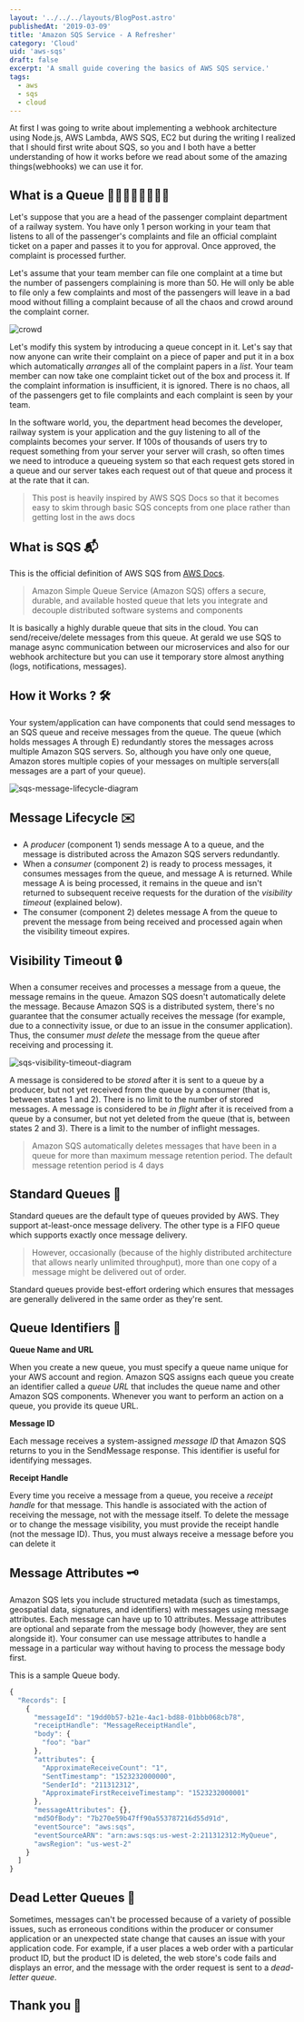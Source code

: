 ```yaml
---
layout: '../../../layouts/BlogPost.astro'
publishedAt: '2019-03-09'
title: 'Amazon SQS Service - A Refresher'
category: 'Cloud'
uid: 'aws-sqs'
draft: false
excerpt: 'A small guide covering the basics of AWS SQS service.'
tags:
  - aws
  - sqs
  - cloud
---
```


At first I was going to write about implementing a webhook architecture using Node.js,
AWS Lambda, AWS SQS, EC2 but during the writing I realized that I should first write about
SQS, so you and I both have a better understanding of how it works before we read about
some of the amazing things(webhooks) we can use it for.

## What is a Queue 🚶🏼‍🚶🏻‍🚶🏼‍🚶🏻‍

Let's suppose that you are a head of the passenger complaint department of a railway system.
You have only 1 person working in your team that listens to all of the passenger's complaints and file an
official complaint ticket on a paper and passes it to you for approval. Once approved, the complaint is processed
further.

Let's assume that your team member can file one complaint at a time but the number of passengers complaining
is more than 50. He will only be able to file only a few complaints and most of the passengers will leave in a bad
mood without filling a complaint because of all the chaos and crowd around the complaint corner.


<img src={crowd} alt="crowd" />

Let's modify this system by introducing a queue concept in it. Let's say that now anyone can write their complaint on a
piece of paper and put it in a box which automatically _arranges_ all of the complaint papers in a _list_. Your team member
can now take one complaint ticket out of the box and process it. If the complaint information is insufficient,
it is ignored. There is no chaos, all of the passengers get to file complaints and each
complaint is seen by your team.

In the software world, you, the department head becomes the developer, railway system is your application and the guy listening to all
of the complaints becomes your server. If 100s of thousands of users try to request something from your server
your server will crash, so often times we need to introduce a queueing system so that each request gets stored in
a queue and our server takes each request out of that queue and process it at the rate that it can.

> This post is heavily inspired by AWS SQS Docs so that it becomes easy to skim through basic
> SQS concepts from one place rather than getting lost in the aws docs

## What is SQS 📬

This is the official definition of AWS SQS from [AWS Docs](https://docs.aws.amazon.com/AWSSimpleQueueService/latest/SQSDeveloperGuide/sqs-getting-started.html).

> Amazon Simple Queue Service (Amazon SQS) offers a secure, durable,
> and available hosted queue that lets you integrate and decouple
> distributed software systems and components

It is basically a highly durable queue that sits in the cloud. You can send/receive/delete
messages from this queue. At gerald we use SQS to manage async communication between our
microservices and also for our webhook architecture but you can use it temporary
store almost anything (logs, notifications, messages).

## How it Works ? 🛠

Your system/application can have components that could send messages to an SQS queue and receive messages
from the queue. The queue (which holds messages A through E) redundantly stores the messages across multiple Amazon SQS servers. So, although you have only one queue, Amazon stores multiple copies of your messages on multiple servers(all messages are a part of your queue).


<img src={sqslifecycle} alt="sqs-message-lifecycle-diagram" />

## Message Lifecycle ✉️

- A _producer_ (component 1) sends message A to a queue, and the message is distributed across
  the Amazon SQS servers redundantly.
- When a _consumer_ (component 2) is ready to process messages, it consumes messages from the queue,
  and message A is returned. While message A is being processed, it remains in the queue
  and isn't returned to subsequent receive requests for the duration
  of the _visibility timeout_ (explained below).
- The consumer (component 2) deletes message A from the queue to prevent the message from being
  received and processed again when the visibility timeout expires.

## Visibility Timeout 🔒

When a consumer receives and processes a message from a queue, the message remains in the queue.
Amazon SQS doesn't automatically delete the message. Because Amazon SQS is a distributed system,
there's no guarantee that the consumer actually receives the message (for example, due to a connectivity issue,
or due to an issue in the consumer application). Thus, the consumer _must delete_ the message from the queue after
receiving and processing it.


<img src={sqsVisibilityTimeoutDiagram} alt="sqs-visibility-timeout-diagram" />

A message is considered to be _stored_ after it is sent to a queue by a producer, but not yet received
from the queue by a consumer (that is, between states 1 and 2). There is no limit to the number of
stored messages. A message is considered to be _in flight_ after it is received from a queue by a consumer,
but not yet deleted from the queue (that is, between states 2 and 3). There is a limit to the number of inflight messages.

> Amazon SQS automatically deletes messages that have been in a queue for more than maximum message
> retention period. The default message retention period is 4 days

## Standard Queues 📨

Standard queues are the default type of queues provided by AWS. They support at-least-once message delivery.
The other type is a FIFO queue which supports exactly once message delivery.

> However, occasionally (because of the highly distributed architecture that allows nearly unlimited throughput),
> more than one copy of a message might be delivered out of order.

Standard queues provide best-effort ordering which ensures that messages are generally
delivered in the same order as they're sent.

## Queue Identifiers 📜

**Queue Name and URL**

When you create a new queue, you must specify a queue name unique for your AWS account
and region. Amazon SQS assigns each queue you create an identifier called a _queue URL_ that
includes the queue name and other Amazon SQS components. Whenever you want to perform an
action on a queue, you provide its queue URL.

**Message ID**

Each message receives a system-assigned _message ID_ that Amazon SQS returns to you in
the SendMessage response. This identifier is useful for identifying messages.

**Receipt Handle**

Every time you receive a message from a queue, you receive a _receipt handle_ for that
message. This handle is associated with the action of receiving the message, not with
the message itself. To delete the message or to change the message visibility, you must
provide the receipt handle (not the message ID). Thus, you must always receive a
message before you can delete it

## Message Attributes 🗝

Amazon SQS lets you include structured metadata (such as timestamps, geospatial data, signatures, and identifiers)
with messages using message attributes. Each message can have up to 10 attributes.
Message attributes are optional and separate from the message body (however, they are sent alongside it).
Your consumer can use message attributes to handle a message in a particular way without having to
process the message body first.

This is a sample Queue body.

```js
{
  "Records": [
    {
      "messageId": "19dd0b57-b21e-4ac1-bd88-01bbb068cb78",
      "receiptHandle": "MessageReceiptHandle",
      "body": {
        "foo": "bar"
      },
      "attributes": {
        "ApproximateReceiveCount": "1",
        "SentTimestamp": "1523232000000",
        "SenderId": "211312312",
        "ApproximateFirstReceiveTimestamp": "1523232000001"
      },
      "messageAttributes": {},
      "md5OfBody": "7b270e59b47ff90a553787216d55d91d",
      "eventSource": "aws:sqs",
      "eventSourceARN": "arn:aws:sqs:us-west-2:211312312:MyQueue",
      "awsRegion": "us-west-2"
    }
  ]
}
```

## Dead Letter Queues 📮

Sometimes, messages can't be processed because of a variety of possible issues, such as
erroneous conditions within the producer or consumer application or an unexpected
state change that causes an issue with your application code. For example,
if a user places a web order with a particular product ID, but the product ID is deleted,
the web store's code fails and displays an error, and the message with the order request is sent to a _dead-letter queue_.

## Thank you 🎈
